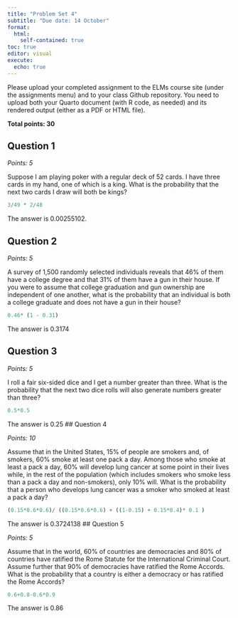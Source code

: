 ```yaml
---
title: "Problem Set 4"
subtitle: "Due date: 14 October"
format: 
  html:
    self-contained: true
toc: true
editor: visual
execute: 
  echo: true
---
```


Please upload your completed assignment to the ELMs course site (under the assignments menu) and to your class Github repository. You need to upload both your Quarto document (with R code, as needed) and its rendered output (either as a PDF or HTML file).

**Total points: 30**

## Question 1

*Points: 5*

Suppose I am playing poker with a regular deck of 52 cards. I have three cards in my hand, one of which is a king. What is the probability that the next two cards I draw will both be kings?

```r
3/49 * 2/48
```

The answer is 0.00255102.

## Question 2

*Points: 5*

A survey of 1,500 randomly selected individuals reveals that 46% of them have a college degree and that 31% of them have a gun in their house. If you were to assume that college graduation and gun ownership are independent of one another, what is the probability that an individual is both a college graduate and does not have a gun in their house?

```r
0.46* (1 - 0.31)
```

The answer is 0.3174

## Question 3

*Points: 5*

I roll a fair six-sided dice and I get a number greater than three. What is the probability that the next two dice rolls will also generate numbers greater than three?

```r

0.5*0.5
```

The answer is 0.25 \## Question 4

*Points: 10*

Assume that in the United States, 15% of people are smokers and, of smokers, 60% smoke at least one pack a day. Among those who smoke at least a pack a day, 60% will develop lung cancer at some point in their lives while, in the rest of the population (which includes smokers who smoke less than a pack a day and non-smokers), only 10% will. What is the probability that a person who develops lung cancer was a smoker who smoked at least a pack a day?

```r

(0.15*0.6*0.6)/ ((0.15*0.6*0.6) + ((1-0.15) + 0.15*0.4)* 0.1 )

```

The answer is 0.3724138 \## Question 5

*Points: 5*

Assume that in the world, 60% of countries are democracies and 80% of countries have ratified the Rome Statute for the International Criminal Court. Assume further that 90% of democracies have ratified the Rome Accords. What is the probability that a country is either a democracy or has ratified the Rome Accords?

```r
0.6+0.8-0.6*0.9


```

The answer is 0.86
